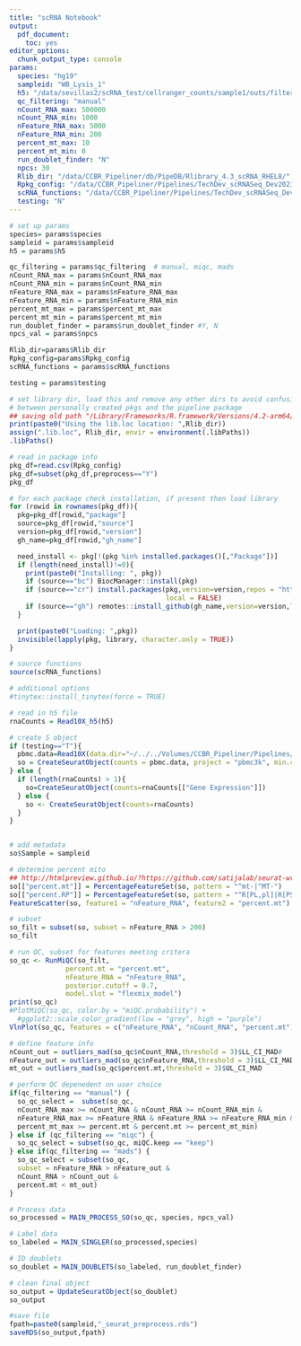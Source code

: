 ```yaml
---
title: "scRNA Notebook"
output: 
  pdf_document: 
    toc: yes
editor_options: 
  chunk_output_type: console
params:
  species: "hg19"
  sampleid: "WB_Lysis_1"
  h5: "/data/sevillas2/scRNA_test/cellranger_counts/sample1/outs/filtered_feature_bc_matrix.h5"
  qc_filtering: "manual"
  nCount_RNA_max: 500000
  nCount_RNA_min: 1000
  nFeature_RNA_max: 5000
  nFeature_RNA_min: 200
  percent_mt_max: 10
  percent_mt_min: 0
  run_doublet_finder: "N"
  npcs: 30
  Rlib_dir: "/data/CCBR_Pipeliner/db/PipeDB/Rlibrary_4.3_scRNA_RHEL8/"
  Rpkg_config: "/data/CCBR_Pipeliner/Pipelines/TechDev_scRNASeq_Dev2023/SINCLAIR/conf/Rpack.config"
  scRNA_functions: "/data/CCBR_Pipeliner/Pipelines/TechDev_scRNASeq_Dev2023/SINCLAIR/bin/scRNA_functions.R"
  testing: "N"
---
```


```r
# set up params
species= params$species
sampleid = params$sampleid
h5 = params$h5

qc_filtering = params$qc_filtering  # manual, miqc, mads
nCount_RNA_max = params$nCount_RNA_max
nCount_RNA_min = params$nCount_RNA_min
nFeature_RNA_max = params$nFeature_RNA_max
nFeature_RNA_min = params$nFeature_RNA_min
percent_mt_max = params$percent_mt_max
percent_mt_min = params$percent_mt_min
run_doublet_finder = params$run_doublet_finder #Y, N
npcs_val = params$npcs

Rlib_dir=params$Rlib_dir
Rpkg_config=params$Rpkg_config
scRNA_functions = params$scRNA_functions

testing = params$testing
```

```r
# set library dir, load this and remove any other dirs to avoid confusion
# between personally created pkgs and the pipeline package
## saving old path "/Library/Frameworks/R.framework/Versions/4.2-arm64/Resources/library"
print(paste0("Using the lib.loc location: ",Rlib_dir))
assign(".lib.loc", Rlib_dir, envir = environment(.libPaths))
.libPaths()

# read in package info
pkg_df=read.csv(Rpkg_config)
pkg_df=subset(pkg_df,preprocess=="Y")
pkg_df

# for each package check installation, if present then load library
for (rowid in rownames(pkg_df)){
  pkg=pkg_df[rowid,"package"]
  source=pkg_df[rowid,"source"]
  version=pkg_df[rowid,"version"]
  gh_name=pkg_df[rowid,"gh_name"]

  need_install <- pkg[!(pkg %in% installed.packages()[,"Package"])]
  if (length(need_install)!=0){
    print(paste0("Installing: ", pkg))
    if (source=="bc") BiocManager::install(pkg)
    if (source=="cr") install.packages(pkg,version=version,repos = "http://cran.us.r-project.org",
                                       local = FALSE)
    if (source=="gh") remotes::install_github(gh_name,version=version,local = FALSE)
  }

  print(paste0("Loading: ",pkg))
  invisible(lapply(pkg, library, character.only = TRUE))
}

# source functions
source(scRNA_functions)

# additional options
#tinytex::install_tinytex(force = TRUE)
```

```r
# read in h5 file
rnaCounts = Read10X_h5(h5)

# create S object
if (testing=="T"){
  pbmc.data=Read10X(data.dir="~/../../Volumes/CCBR_Pipeliner/Pipelines/TechDev_scRNASeq_Dev2023/data_storage/10xFQ/filtered_gene_bc_matrices/hg19/")
  so = CreateSeuratObject(counts = pbmc.data, project = "pbmc3k", min.cells = 3, min.features = 200)
} else {
  if (length(rnaCounts) > 1){
    so=CreateSeuratObject(counts=rnaCounts[["Gene Expression"]])
  } else {
    so <- CreateSeuratObject(counts=rnaCounts)
  }
}


# add metadata
so$Sample = sampleid

# determine percent mito
## http://htmlpreview.github.io/?https://github.com/satijalab/seurat-wrappers/blob/master/docs/miQC.html
so[["percent.mt"]] = PercentageFeatureSet(so, pattern = "^mt-|^MT-")
so[["percent.RP"]] = PercentageFeatureSet(so, pattern = "^R[PL,pl]|R[PS,ps]")
FeatureScatter(so, feature1 = "nFeature_RNA", feature2 = "percent.mt")
```

```r
# subset
so_filt = subset(so, subset = nFeature_RNA > 200)
so_filt

# run QC, subset for features meeting critera
so_qc <- RunMiQC(so_filt, 
              percent.mt = "percent.mt",
              nFeature_RNA = "nFeature_RNA", 
              posterior.cutoff = 0.7,
              model.slot = "flexmix_model")
print(so_qc)
#PlotMiQC(so_qc, color.by = "miQC.probability") + 
  #ggplot2::scale_color_gradient(low = "grey", high = "purple")
VlnPlot(so_qc, features = c("nFeature_RNA", "nCount_RNA", "percent.mt"), ncol = 3)
```

```r
# define feature info
nCount_out = outliers_mad(so_qc$nCount_RNA,threshold = 3)$LL_CI_MAD#
nFeature_out = outliers_mad(so_qc$nFeature_RNA,threshold = 3)$LL_CI_MAD
mt_out = outliers_mad(so_qc$percent.mt,threshold = 3)$UL_CI_MAD

# perform QC depenedent on user choice
if(qc_filtering == "manual") {
  so_qc_select =  subset(so_qc,
  nCount_RNA_max >= nCount_RNA & nCount_RNA >= nCount_RNA_min & 
  nFeature_RNA_max >= nFeature_RNA & nFeature_RNA >= nFeature_RNA_min & 
  percent_mt_max >= percent.mt & percent.mt >= percent_mt_min)
} else if (qc_filtering == "miqc") {
  so_qc_select = subset(so_qc, miQC.keep == "keep")
} else if(qc_filtering == "mads") {
  so_qc_select = subset(so_qc, 
  subset = nFeature_RNA > nFeature_out & 
  nCount_RNA > nCount_out & 
  percent.mt < mt_out)
}

# Process data
so_processed = MAIN_PROCESS_SO(so_qc, species, npcs_val)

# Label data
so_labeled = MAIN_SINGLER(so_processed,species)

# ID doublets
so_doublet = MAIN_DOUBLETS(so_labeled, run_doublet_finder)
```

```r
# clean final object
so_output = UpdateSeuratObject(so_doublet)
so_output

#save file
fpath=paste0(sampleid,"_seurat_preprocess.rds")
saveRDS(so_output,fpath)
```
